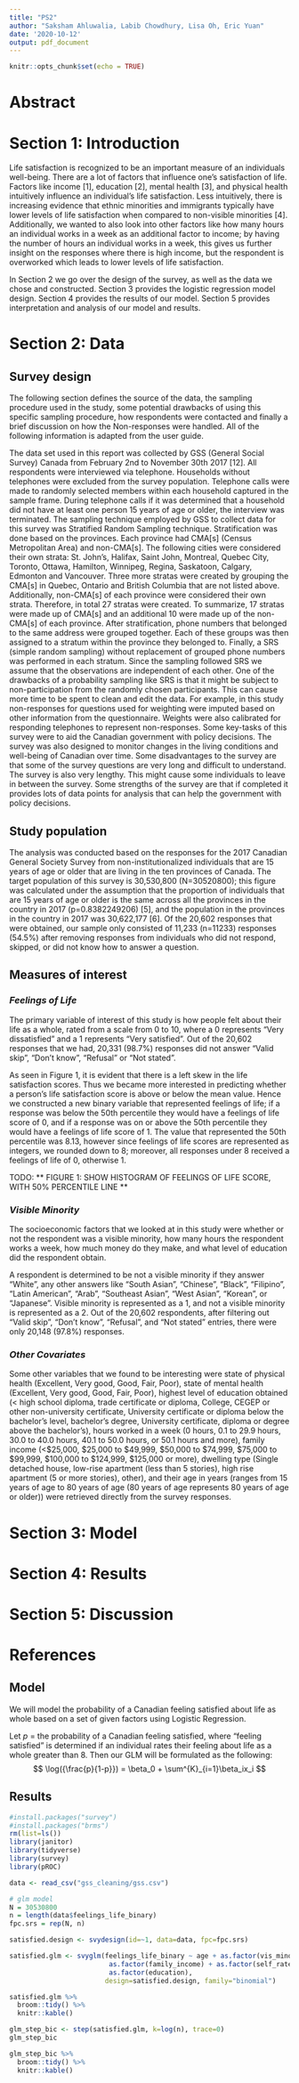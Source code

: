 ```yaml
---
title: "PS2"
author: "Saksham Ahluwalia, Labib Chowdhury, Lisa Oh, Eric Yuan"
date: '2020-10-12'
output: pdf_document
---
```


```r
knitr::opts_chunk$set(echo = TRUE)

```

# Abstract

# Section 1: Introduction
Life satisfaction is recognized to be an important measure of an individuals well-being. There are a lot of factors that influence one’s satisfaction of life. Factors like income [1], education [2], mental health [3], and physical health intuitively influence an individual’s life satisfaction. Less intuitively, there is increasing evidence that ethnic minorities and immigrants typically have lower levels of life satisfaction when compared to non-visible minorities [4]. Additionally, we wanted to also look into other factors like how many hours an individual works in a week as an additional factor to income; by having the number of hours an individual works in a week, this gives us further insight on the responses where there is high income, but the respondent is overworked which leads to lower levels of life satisfaction.

In Section 2 we go over the design of the survey, as well as the data we chose and constructed. Section 3 provides the logistic regression model design. Section 4 provides the results of our model. Section 5 provides interpretation and analysis of our model and results.

# Section 2: Data

## Survey design
The following section defines the source of the data, the sampling procedure used in the study, some potential drawbacks of using this specific sampling procedure, how respondents were contacted and finally a brief discussion on how the Non-responses were handled. All of the following information is adapted from the user guide.

The data set used in this report was collected by GSS (General Social Survey) Canada from February 2nd to November 30th 2017 [12]. All respondents were interviewed via telephone. Households without telephones were excluded from the survey population. Telephone calls were made to randomly selected members within each household captured in the sample frame. During telephone calls if it was determined that a household did not have at least one person 15 years of age or older, the interview was terminated. The sampling technique employed by GSS to collect data for this survey was Stratified Random Sampling technique. Stratification was done based on the provinces. Each province had CMA[s] (Census Metropolitan Area) and non-CMA[s]. The following cities were considered their own strata: St. John’s, Halifax, Saint John, Montreal, Quebec City, Toronto, Ottawa, Hamilton, Winnipeg, Regina, Saskatoon, Calgary, Edmonton and Vancouver. Three more stratas were created by grouping the CMA[s] in Quebec, Ontario and British Columbia that are not listed above. Additionally, non-CMA[s] of each province were considered their own strata. Therefore, in total 27 stratas were created. To summarize, 17 stratas were made up of CMA[s] and an additional 10 were made up of the non-CMA[s] of each province. After stratification, phone numbers that belonged to the same address were grouped together. Each of these groups was then assigned to a stratum within the province they belonged to. Finally, a SRS (simple random sampling) without replacement of grouped phone numbers was performed in each stratum. Since the sampling followed SRS we assume that the observations are independent of each other. One of the drawbacks of a probability sampling like SRS is that it might be subject to non-participation from the randomly chosen participants. This can cause more time to be spent to clean and edit the data. For example, in this study non-responses for questions used for weighting were imputed based on other information from the questionnaire. Weights were also calibrated for responding telephones to represent non-responses. Some key-tasks of this survey were to aid the Canadian government with policy decisions. The survey was also designed to monitor changes in the living conditions and well-being of Canadian over time. Some disadvantages to the survey are that some of the survey questions are very long and difficult to understand. The survey is also very lengthy. This might cause some individuals to leave in between the survey. Some strengths of the survey are that if completed it provides lots of data points for analysis that can help the government with policy decisions.

## Study population
The analysis was conducted based on the responses for the 2017 Canadian General Society Survey from non-institutionalized individuals that are 15 years of age or older that are living in the ten provinces of Canada. The target population of this survey is 30,530,800 (N=30520800); this figure was calculated under the assumption that the proportion of individuals that are 15 years of age or older is the same across all the provinces in the country in 2017 (p=0.8382249206) [5], and the population in the provinces in the country in 2017 was 30,622,177 [6]. Of the 20,602 responses that were obtained, our sample only consisted of 11,233 (n=11233) responses (54.5%) after removing responses from individuals who did not respond, skipped, or did not know how to answer a question.

## Measures of interest

### *Feelings of Life*

The primary variable of interest of this study is how people felt about their life as a whole, rated from a scale from 0 to 10, where a 0 represents “Very dissatisfied” and a 1 represents “Very satisfied”. Out of the 20,602 responses that we had, 20,331 (98.7%) responses did not answer “Valid skip”, “Don’t know”, “Refusal” or “Not stated”.

As seen in Figure 1, it is evident that there is a left skew in the life satisfaction scores. Thus we became more interested in predicting whether a person’s life satisfaction score is above or below the mean value. Hence we constructed a new binary variable that represented feelings of life; if a response was below the 50th percentile they would have a feelings of life score of 0, and if a response was on or above the 50th percentile they would have a feelings of life score of 1. The value that represented the 50th percentile was 8.13, however since feelings of life scores are represented as integers, we rounded down to 8; moreover, all responses under 8 received a feelings of life of 0, otherwise 1.

TODO: ** FIGURE 1: SHOW HISTOGRAM OF FEELINGS OF LIFE SCORE, WITH 50% PERCENTILE LINE **

### *Visible Minority*

The socioeconomic factors that we looked at in this study were whether or not the respondent was a visible minority, how many hours the respondent works a week, how much money do they make, and what level of education did the respondent obtain.

A respondent is determined to be not a visible minority if they answer “White”, any other answers like “South Asian”, “Chinese”, “Black”, “Filipino”, “Latin American”, “Arab”, “Southeast Asian”, “West Asian”, “Korean”, or “Japanese”. Visible minority is represented as a 1, and not a visible minority is represented as a 2. Out of the 20,602 respondents, after filtering out “Valid skip”, “Don’t know”, “Refusal”, and “Not stated” entries, there were only 20,148 (97.8%) responses.

### *Other Covariates*

Some other variables that we found to be interesting were state of physical health (Excellent, Very good, Good, Fair, Poor), state of mental health (Excellent, Very good, Good, Fair, Poor), highest level of education obtained (< high school diploma, trade certificate or diploma, College, CEGEP or other non-university certificate, University certificate or diploma below the bachelor’s level, bachelor’s degree, University certificate, diploma or degree above the bachelor’s), hours worked in a week (0 hours, 0.1 to 29.9 hours, 30.0 to 40.0 hours, 40.1 to 50.0 hours, or 50.1 hours and more), family income (<$25,000, $25,000 to $49,999, $50,000 to $74,999, $75,000 to $99,999, $100,000 to $124,999, $125,000 or more), dwelling type (Single detached house, low-rise apartment (less than 5 stories), high rise apartment (5 or more stories), other), and their age in years (ranges from 15 years of age to 80 years of age (80 years of age represents 80 years of age or older)) were retrieved directly from the survey responses.



# Section 3: Model

# Section 4: Results

# Section 5: Discussion

# References



## Model
We will model the probability of a Canadian feeling satisfied about life as whole based on a set of given factors using Logistic Regression. 

Let $p$ = the probability of a Canadian feeling satisfied, where "feeling satisfied" is determined if an individual rates their feeling about life as a whole greater than 8. Then our GLM will be formulated as the following: 
$$
\log({\frac{p}{1-p}}) = \beta_0 + \sum^{K}_{i=1}\beta_ix_i
$$

## Results
```r
#install.packages("survey")
#install.packages("brms")
rm(list=ls())
library(janitor)
library(tidyverse)
library(survey)
library(pROC)

data <- read_csv("gss_cleaning/gss.csv")

# glm model
N = 30530800
n = length(data$feelings_life_binary)
fpc.srs = rep(N, n)

satisfied.design <- svydesign(id=~1, data=data, fpc=fpc.srs)

satisfied.glm <- svyglm(feelings_life_binary ~ age + as.factor(vis_minority) + as.factor(hours_worked) + as.factor(hh_type) + 
                         as.factor(family_income) + as.factor(self_rated_health) + as.factor(self_rated_mental_health) + 
                         as.factor(education),
                        design=satisfied.design, family="binomial")

satisfied.glm %>% 
  broom::tidy() %>% 
  knitr::kable()

glm_step_bic <- step(satisfied.glm, k=log(n), trace=0)
glm_step_bic

glm_step_bic %>% 
  broom::tidy() %>% 
  knitr::kable()

```
